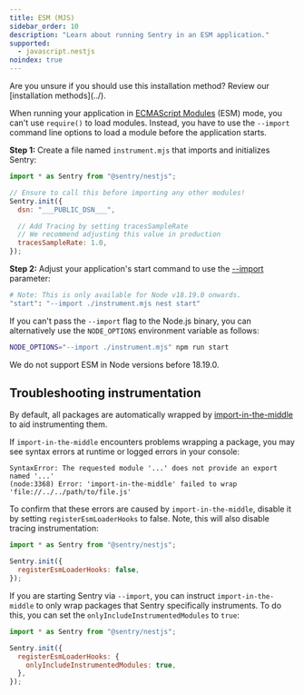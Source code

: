 ```yaml
---
title: ESM (MJS)
sidebar_order: 10
description: "Learn about running Sentry in an ESM application."
supported:
  - javascript.nestjs
noindex: true
---
```


<Alert>
  Are you unsure if you should use this installation method? Review our
  [installation methods](../).
</Alert>

When running your application in [ECMAScript Modules](https://nodejs.org/api/esm.html#introduction) (ESM) mode, you can't use `require()` to load modules. Instead, you have to use the `--import` command line options to load a module before the application starts.

**Step 1:** Create a file named `instrument.mjs` that imports and initializes Sentry:

```javascript {tabTitle:ESM} {filename: instrument.mjs}
import * as Sentry from "@sentry/nestjs";

// Ensure to call this before importing any other modules!
Sentry.init({
  dsn: "___PUBLIC_DSN___",

  // Add Tracing by setting tracesSampleRate
  // We recommend adjusting this value in production
  tracesSampleRate: 1.0,
});
```

**Step 2:** Adjust your application's start command to use the [--import](https://nodejs.org/api/cli.html#--importmodule) parameter:

```bash
# Note: This is only available for Node v18.19.0 onwards.
"start": "--import ./instrument.mjs nest start"
```

If you can't pass the `--import` flag to the Node.js binary, you can alternatively use the `NODE_OPTIONS` environment variable as follows:

```bash
NODE_OPTIONS="--import ./instrument.mjs" npm run start
```

<Alert>We do not support ESM in Node versions before 18.19.0.</Alert>

## Troubleshooting instrumentation

By default, all packages are automatically wrapped by
[import-in-the-middle](https://www.npmjs.com/package/import-in-the-middle) to
aid instrumenting them.

If `import-in-the-middle` encounters problems wrapping a package, you may see
syntax errors at runtime or logged errors in your console:

```logs
SyntaxError: The requested module '...' does not provide an export named '...'
(node:3368) Error: 'import-in-the-middle' failed to wrap 'file://../../path/to/file.js'
```

To confirm that these errors are caused by `import-in-the-middle`,
disable it by setting `registerEsmLoaderHooks` to false. Note, this will also
disable tracing instrumentation:

```javascript {tabTitle:ESM} {filename: instrument.mjs} {4}
import * as Sentry from "@sentry/nestjs";

Sentry.init({
  registerEsmLoaderHooks: false,
});
```

If you are starting Sentry via `--import`, you can instruct `import-in-the-middle`
to only wrap packages that Sentry specifically instruments. To do this, you can
set the `onlyIncludeInstrumentedModules` to `true`:

```javascript {tabTitle:ESM} {filename: instrument.mjs} {4-6}
import * as Sentry from "@sentry/nestjs";

Sentry.init({
  registerEsmLoaderHooks: {
    onlyIncludeInstrumentedModules: true,
  },
});
```
